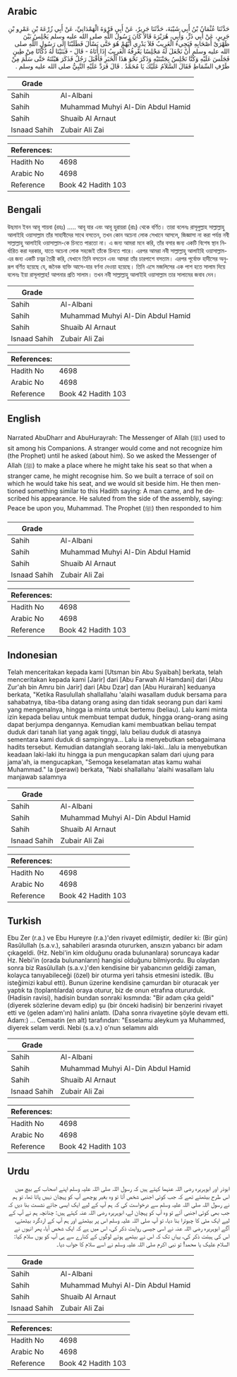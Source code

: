 ## Arabic


<div dir="rtl" lang="ar" style={{fontSize:'larger',backgroundColor:'#f8f9fa',padding:20}}>
حَدَّثَنَا عُثْمَانُ بْنُ أَبِي شَيْبَةَ، حَدَّثَنَا جَرِيرٌ، عَنْ أَبِي فَرْوَةَ الْهَمْدَانِيِّ، عَنْ أَبِي زُرْعَةَ بْنِ عَمْرِو بْنِ جَرِيرٍ، عَنْ أَبِي ذَرٍّ، وَأَبِي، هُرَيْرَةَ قَالاَ كَانَ رَسُولُ اللَّهِ صلى الله عليه وسلم يَجْلِسُ بَيْنَ ظَهْرَىْ أَصْحَابِهِ فَيَجِيءُ الْغَرِيبُ فَلاَ يَدْرِي أَيُّهُمْ هُوَ حَتَّى يَسْأَلَ فَطَلَبْنَا إِلَى رَسُولِ اللَّهِ صلى الله عليه وسلم أَنْ نَجْعَلَ لَهُ مَجْلِسًا يَعْرِفُهُ الْغَرِيبُ إِذَا أَتَاهُ - قَالَ - فَبَنَيْنَا لَهُ دُكَّانًا مِنْ طِينٍ فَجَلَسَ عَلَيْهِ وَكُنَّا نَجْلِسُ بِجَنْبَتَيْهِ وَذَكَرَ نَحْوَ هَذَا الْخَبَرِ فَأَقْبَلَ رَجُلٌ فَذَكَرَ هَيْئَتَهُ حَتَّى سَلَّمَ مِنْ طَرْفِ السِّمَاطِ فَقَالَ السَّلاَمُ عَلَيْكَ يَا مُحَمَّدُ ‏.‏ قَالَ فَرَدَّ عَلَيْهِ النَّبِيُّ صلى الله عليه وسلم ‏.‏
</div>
<div style={{backgroundColor:'#f8f9fa',padding:20, marginBottom: 10}}><table> <thead> <tr> <th>Grade</th> <th></th> </tr> </thead> <tbody> <tr><td>Sahih</td><td>Al-Albani</td></tr><tr><td>Sahih</td><td>Muhammad Muhyi Al-Din Abdul Hamid</td></tr><tr><td>Sahih</td><td>Shuaib Al Arnaut</td></tr><tr><td>Isnaad Sahih</td><td>Zubair Ali Zai</td></tr></tbody></table><table> <thead> <tr> <th>References:</th> <th></th> </tr> </thead> <tbody><tr><td>Hadith No</td><td>4698</td></tr><tr><td>Arabic No</td><td>4698</td></tr><tr><td>Reference</td><td>Book 42 Hadith 103</td></tr></tbody></table></div>

## Bengali


<div dir="ltr" lang="bn" style={{fontSize:'larger',backgroundColor:'#f8f9fa',padding:20}}>
উছমান ইবন আবূ শায়বা (রহঃ) ..... আবূ যার এবং আবূ হুরায়রা (রাঃ) থেকে বর্ণিত। তারা বলেনঃ রাসূলুল্লাহ সাল্লাল্লাহু আলাইহি ওয়াসাল্লাম তাঁর সাহাবীদের সাথে বসতেন, তখন কোন অচেনা লোক সেখানে আসলে, জিজ্ঞাসা না করা পর্যন্ত নবী সাল্লাল্লাহু আলাইহি ওয়াসাল্লাম-কে চিনতে পারতো না। এ জন্য আমরা মনে করি, তাঁর বসার জন্য একটি বিশেষ স্থান নির্ধারিত করা দরকার, যাতে অচেনা লোক সহজেই তাঁকে চিনতে পারে। এরপর আমরা নবী সাল্লাল্লাহু আলাইহি ওয়াসাল্লাম-এর জন্য একটি চত্বর তৈরী করি, যেখানে তিনি বসতেন এবং আমরা তাঁর চারপাশে বসতাম। এরপর পূর্বোক্ত হাদীসের অনুরূপ বর্ণিত হয়েছে যে, জনৈক ব্যক্তি আসে-যার বর্ণনা দেওয়া হয়েছে। তিনি এসে মজলিসের এক পাশ হতে সালাম দিয়ে বলেনঃ ইয়া রাসূলাল্লাহ! আপনার প্রতি সালাম। তখন নবী সাল্লাল্লাহু আলাইহি ওয়াসাল্লাম তার সালামের জবাব দেন।
</div>
<div style={{backgroundColor:'#f8f9fa',padding:20, marginBottom: 10}}><table> <thead> <tr> <th>Grade</th> <th></th> </tr> </thead> <tbody> <tr><td>Sahih</td><td>Al-Albani</td></tr><tr><td>Sahih</td><td>Muhammad Muhyi Al-Din Abdul Hamid</td></tr><tr><td>Sahih</td><td>Shuaib Al Arnaut</td></tr><tr><td>Isnaad Sahih</td><td>Zubair Ali Zai</td></tr></tbody></table><table> <thead> <tr> <th>References:</th> <th></th> </tr> </thead> <tbody><tr><td>Hadith No</td><td>4698</td></tr><tr><td>Arabic No</td><td>4698</td></tr><tr><td>Reference</td><td>Book 42 Hadith 103</td></tr></tbody></table></div>

## English


<div dir="ltr" lang="en" style={{fontSize:'larger',backgroundColor:'#f8f9fa',padding:20}}>
Narrated AbuDharr and AbuHurayrah: The Messenger of Allah (ﷺ) used to sit among his Companions. A stranger would come and not recognize him (the Prophet) until he asked (about him). So we asked the Messenger of Allah (ﷺ) to make a place where he might take his seat so that when a stranger came, he might recognise him. So we built a terrace of soil on which he would take his seat, and we would sit beside him. He then mentioned something similar to this Hadith saying: A man came, and he described his appearance. He saluted from the side of the assembly, saying: Peace be upon you, Muhammad. The Prophet (ﷺ) then responded to him
</div>
<div style={{backgroundColor:'#f8f9fa',padding:20, marginBottom: 10}}><table> <thead> <tr> <th>Grade</th> <th></th> </tr> </thead> <tbody> <tr><td>Sahih</td><td>Al-Albani</td></tr><tr><td>Sahih</td><td>Muhammad Muhyi Al-Din Abdul Hamid</td></tr><tr><td>Sahih</td><td>Shuaib Al Arnaut</td></tr><tr><td>Isnaad Sahih</td><td>Zubair Ali Zai</td></tr></tbody></table><table> <thead> <tr> <th>References:</th> <th></th> </tr> </thead> <tbody><tr><td>Hadith No</td><td>4698</td></tr><tr><td>Arabic No</td><td>4698</td></tr><tr><td>Reference</td><td>Book 42 Hadith 103</td></tr></tbody></table></div>

## Indonesian


<div dir="ltr" lang="id" style={{fontSize:'larger',backgroundColor:'#f8f9fa',padding:20}}>
Telah menceritakan kepada kami [Utsman bin Abu Syaibah] berkata, telah menceritakan kepada kami [Jarir] dari [Abu Farwah Al Hamdani] dari [Abu Zur'ah bin Amru bin Jarir] dari [Abu Dzar] dan [Abu Hurairah] keduanya berkata, "Ketika Rasulullah shallallahu 'alaihi wasallam duduk bersama para sahabatnya, tiba-tiba datang orang asing dan tidak seorang pun dari kami yang mengenalnya, hingga ia minta untuk bertemu (beliau). Lalu kami minta izin kepada beliau untuk membuat tempat duduk, hingga orang-orang asing dapat berjumpa dengannya. Kemudian kami membuatkan beliau tempat duduk dari tanah liat yang agak tinggi, lalu beliau duduk di atasnya sementara kami duduk di sampingnya… Lalu ia menyebutkan sebagaimana hadits tersebut. Kemudian datanglah seorang laki-laki…lalu ia menyebutkan keadaan laki-laki itu hingga ia pun mengucapkan salam dari ujung para jama'ah, ia mengucapkan, "Semoga keselamatan atas kamu wahai Muhammad." Ia (perawi) berkata, "Nabi shallallahu 'alaihi wasallam lalu manjawab salamnya
</div>
<div style={{backgroundColor:'#f8f9fa',padding:20, marginBottom: 10}}><table> <thead> <tr> <th>Grade</th> <th></th> </tr> </thead> <tbody> <tr><td>Sahih</td><td>Al-Albani</td></tr><tr><td>Sahih</td><td>Muhammad Muhyi Al-Din Abdul Hamid</td></tr><tr><td>Sahih</td><td>Shuaib Al Arnaut</td></tr><tr><td>Isnaad Sahih</td><td>Zubair Ali Zai</td></tr></tbody></table><table> <thead> <tr> <th>References:</th> <th></th> </tr> </thead> <tbody><tr><td>Hadith No</td><td>4698</td></tr><tr><td>Arabic No</td><td>4698</td></tr><tr><td>Reference</td><td>Book 42 Hadith 103</td></tr></tbody></table></div>

## Turkish


<div dir="ltr" lang="tr" style={{fontSize:'larger',backgroundColor:'#f8f9fa',padding:20}}>
Ebu Zer (r.a.) ve Ebu Hureyre (r.a.)'den rivayet edilmiştir, dediler ki: (Bir gün) Rasûlullah (s.a.v.), sahabileri arasında otururken, ansızın yabancı bir adam çıkageldi. (Hz. Nebi'in kim olduğunu orada bulunanlara) soruncaya kadar Hz. Nebi'in (orada bulunanların) hangisi olduğunu bilmiyordu. Bu olaydan sonra biz Rasûlullah (s.a.v.)'den kendisine bir yabancının geldiği zaman, kolayca tanıyabileceği (özel) bir oturma yeri tahsis etmesini istedik. (Bu isteğimizi kabul etti). Bunun üzerine kendisine çamurdan bir oturacak yer yaptık ta (toplantılarda) oraya oturur, biz de onun etrafına oturur­duk. (Hadisin ravisi), hadisin bundan sonraki kısmında: "Bir adam çıka geldi" (diyerek sözlerine devam edip) şu (bir önceki hadisin) bir benzerini rivayet etti ve (gelen adam'ın) halini anlattı. (Daha sonra rivayetine şöyle devam etti. Adam:) ... Cemaatin (en alt) tarafından: "Esselamu aleykum ya Muhammed, diyerek selam verdi. Nebi (s.a.v.) o'nun selamını aldı
</div>
<div style={{backgroundColor:'#f8f9fa',padding:20, marginBottom: 10}}><table> <thead> <tr> <th>Grade</th> <th></th> </tr> </thead> <tbody> <tr><td>Sahih</td><td>Al-Albani</td></tr><tr><td>Sahih</td><td>Muhammad Muhyi Al-Din Abdul Hamid</td></tr><tr><td>Sahih</td><td>Shuaib Al Arnaut</td></tr><tr><td>Isnaad Sahih</td><td>Zubair Ali Zai</td></tr></tbody></table><table> <thead> <tr> <th>References:</th> <th></th> </tr> </thead> <tbody><tr><td>Hadith No</td><td>4698</td></tr><tr><td>Arabic No</td><td>4698</td></tr><tr><td>Reference</td><td>Book 42 Hadith 103</td></tr></tbody></table></div>

## Urdu


<div dir="rtl" lang="ur" style={{fontSize:'larger',backgroundColor:'#f8f9fa',padding:20}}>
ابوذر اور ابوہریرہ رضی اللہ عنہما کہتے ہیں کہ رسول اللہ صلی اللہ علیہ وسلم اپنے اصحاب کے بیچ میں اس طرح بیٹھتے تھے کہ جب کوئی اجنبی شخص آتا تو وہ بغیر پوچھے آپ کو پہچان نہیں پاتا تھا، تو ہم نے رسول اللہ صلی اللہ علیہ وسلم سے درخواست کی کہ ہم آپ کے لیے ایک ایسی جائے نشست بنا دیں کہ جب بھی کوئی اجنبی آئے تو وہ آپ کو پہچان لے، ابوہریرہ رضی اللہ عنہ کہتے ہیں: چنانچہ ہم نے آپ کے لیے ایک مٹی کا چبوترا بنا دیا، تو آپ صلی اللہ علیہ وسلم اس پر بیٹھتے اور ہم آپ کے اردگرد بیٹھتے، آگے ابوہریرہ رضی اللہ عنہ نے اسی جیسی روایت ذکر کی، اس میں ہے کہ ایک شخص آیا، پھر انہوں نے اس کی ہیئت ذکر کی، یہاں تک کہ اس نے بیٹھے ہوئے لوگوں کے کنارے سے ہی آپ کو یوں سلام کیا: السلام علیک یا محمد! تو نبی اکرم صلی اللہ علیہ وسلم نے اسے سلام کا جواب دیا۔
</div>
<div style={{backgroundColor:'#f8f9fa',padding:20, marginBottom: 10}}><table> <thead> <tr> <th>Grade</th> <th></th> </tr> </thead> <tbody> <tr><td>Sahih</td><td>Al-Albani</td></tr><tr><td>Sahih</td><td>Muhammad Muhyi Al-Din Abdul Hamid</td></tr><tr><td>Sahih</td><td>Shuaib Al Arnaut</td></tr><tr><td>Isnaad Sahih</td><td>Zubair Ali Zai</td></tr></tbody></table><table> <thead> <tr> <th>References:</th> <th></th> </tr> </thead> <tbody><tr><td>Hadith No</td><td>4698</td></tr><tr><td>Arabic No</td><td>4698</td></tr><tr><td>Reference</td><td>Book 42 Hadith 103</td></tr></tbody></table></div>
